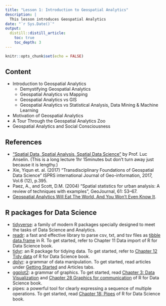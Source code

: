```yaml
---
title: "Lesson 1: Introduction to Geospatial Analytics"
description: |
  This lesson introduces Geospatial Analytics
date: "`r Sys.Date()`"
output:
  distill::distill_article:
    toc: true
    toc_depth: 3
---
```


```r
knitr::opts_chunk$set(echo = FALSE)
```

## Content

- Introduction to Geospatial Analytics
    - Demystifying Geospatial Analytics
    - Geospatial Analytics vs Mapping
    - Geospatial Analytics vs GIS
    - Geospatial Analytics vs Statistical Analysis, Data Mining & Machine Learning
- Motivation of Geospatial Analytics
- A Tour Through the Geospatial Analytics Zoo
- Geospatial Analytics and Social Consciousness

## References

- [“Spatial Data, Spatial Analysis, Spatial Data Science”](https://www.youtube.com/watch?v=MmCYeJ27DsA) by Prof. Luc Anselin. (This is a long lecture 1hr 15minutes but don’t turn away just because it is lengthy.)
- Xie, Yiqun et. al. (2017) “Transdisciplinary Foundations of Geospatial Data Science” ISPRS international Journal of Geo-information, 2017, Vol.6 (12), p.395.
- Paez, A., and Scott, D.M. (2004) “Spatial statistics for urban analysis: A review of techniques with examples”, GeoJournal, 61: 53–67.
- [Geospatial Analytics Will Eat The World, And You Won't Even Know It](https://www.forbes.com/sites/forbestechcouncil/2018/07/16/geospatial-analytics-will-eat-the-world-and-you-wont-even-know-it/#31f961db726a). 

## R packages for Data Science

- [tidyverse](https://www.tidyverse.org/): a family of modern R packages specially designed to meet the tasks of Data Science and Analytics. 
- [readr](https://readr.tidyverse.org/): a fast and effective library to parse csv, txt, and tsv files as [tibble data.frame](https://r4ds.had.co.nz/tibbles.html) in R.  To get started, refer to Chapter 11 Data import of R for Data Science book.   
- [tidyr](https://tidyr.tidyverse.org/): an R package for tidying data.  To get started, refer to [Chapter 12 Tidy data](https://r4ds.had.co.nz/tidy-data.html) of R for Data Science book.  
- [dplyr](https://dplyr.tidyverse.org/): a grammar of data manipulation.  To get started, read articles under [Getting Started](https://dplyr.tidyverse.org/articles/dplyr.html) and Articles tabs.
- [ggplot2](https://ggplot2.tidyverse.org/): a grammar of graphics.  To get started, read [Chapter 3: Data Visualization](https://r4ds.had.co.nz/data-visualisation.html) and [Chapter 28 Graphics for communication](Chapter 28 Graphics for communication) of R for Data Science book.
- pipes: a powerful tool for clearly expressing a sequence of multiple operations.  To get started, read [Chapter 18: Pipes](https://r4ds.had.co.nz/pipes.html) of R for Data Science book.





